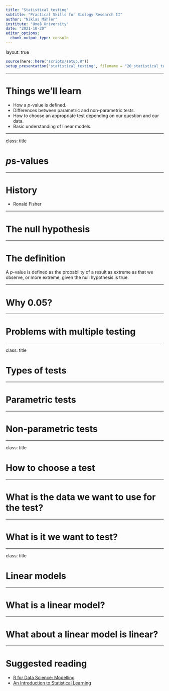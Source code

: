 ```yaml
---
title: "Statistical testing"
subtitle: "Practical Skills for Biology Research II"
author: "Niklas Mähler"
institute: "Umeå University"
date: "2021-10-20"
editor_options:
  chunk_output_type: console
---
```


layout: true

```r
source(here::here("scripts/setup.R"))
setup_presentation("statistical_testing", filename = "20_statistical_testing.Rmd")
```

---

# Things we'll learn

- How a *p*-value is defined.
- Differences between parametric and non-parametric tests.
- How to choose an appropriate test depending on our question and our data.
- Basic understanding of linear models.

---

class: title

# *p*s-values

---

# History

- Ronald Fisher

---

# The null hypothesis

---

# The definition

A *p*-value is defined as the probability of a result as extreme as that we observe, or more extreme, given the null hypothesis is true.

---

# Why 0.05?

---

# Problems with multiple testing

---

class: title

# Types of tests

---

# Parametric tests

---

# Non-parametric tests

---

class: title

# How to choose a test

---

# What is the data we want to use for the test?

---

# What is it we want to test?

---

class: title

# Linear models

---

# What is a linear model?

---

# What about a linear model is linear?

---

# Suggested reading

- [R for Data Science: Modelling](https://r4ds.had.co.nz/model-intro.html)
- [An Introduction to Statistical Learning](https://www.statlearning.com/)

